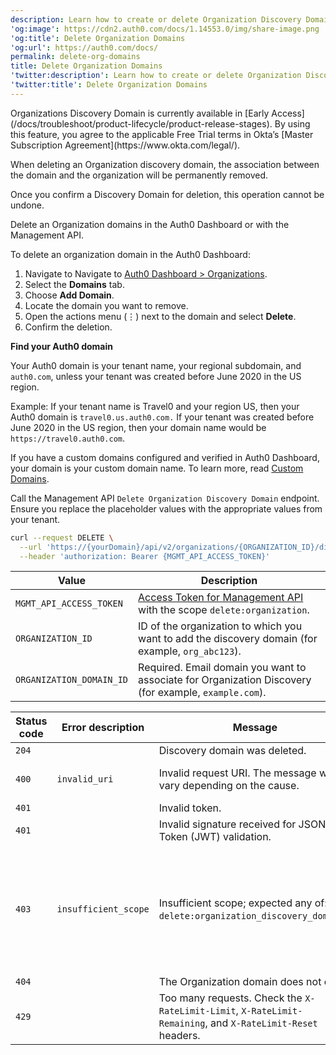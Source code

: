 ```yaml
---
description: Learn how to create or delete Organization Discovery Domains using the Auth0 Dashboard and Management API.
'og:image': https://cdn2.auth0.com/docs/1.14553.0/img/share-image.png
'og:title': Delete Organization Domains
'og:url': https://auth0.com/docs/
permalink: delete-org-domains
title: Delete Organization Domains
'twitter:description': Learn how to create or delete Organization Discovery Domains using the Auth0 Dashboard and Management API.
'twitter:title': Delete Organization Domains
---
```


<Warning>
Organizations Discovery Domain is currently available in [Early Access](/docs/troubleshoot/product-lifecycle/product-release-stages). By using this feature, you agree to the applicable Free Trial terms in Okta’s [Master Subscription Agreement](https://www.okta.com/legal/).
</Warning>

When deleting an Organization discovery domain, the association between the domain and the organization will be permanently removed.

<Warning>
Once you confirm a Discovery Domain for deletion, this operation cannot be undone.
</Warning>

Delete an Organization domains in the Auth0 Dashboard or with the Management API.

<Tabs>
  <Tab title="Auth0 Dashboard">
To delete an organization domain in the Auth0 Dashboard:

1. Navigate to Navigate to [Auth0 Dashboard > Organizations](https://manage.auth0.com/#/organizations).
2. Select the **Domains** tab.
3. Choose **Add Domain**.
4. Locate the domain you want to remove.
5. Open the actions menu (⋮) next to the domain and select **Delete**.
6. Confirm the deletion.

</Tab>

<Tab title="Management API">
<Callout icon="file-lines" color="#0EA5E9" iconType="regular">

<b>Find your Auth0 domain</b>

Your Auth0 domain is your tenant name, your regional subdomain, and `auth0.com`, unless your tenant was created before June 2020 in the US region.

Example: If your tenant name is Travel0 and your region US, then your Auth0 domain is `travel0.us.auth0.com.` If your tenant was created before June 2020 in the US region, then your domain name would be `https://travel0.auth0.com`.

If you have a custom domains configured and verified in Auth0 Dashboard, your domain is your custom domain name. To learn more, read [Custom Domains](/docs/customize/custom-domains).

</Callout>

Call the Management API `Delete Organization Discovery Domain` endpoint. Ensure you replace the placeholder values with the appropriate values from your tenant.

```bash
curl --request DELETE \
  --url 'https://{yourDomain}/api/v2/organizations/{ORGANIZATION_ID}/discovery-domains/{ORGANIZATION_DOMAIN_ID}' \
  --header 'authorization: Bearer {MGMT_API_ACCESS_TOKEN}'
```

| <b>Value</b> | <b>Description</b> |
| ----- | ----------- |
| `MGMT_API_ACCESS_TOKEN` | [Access Token for Management API](/docs/tokens/management-api-access-tokens) with the scope `delete:organization`. |
| `ORGANIZATION_ID` | ID of the organization to which you want to add the discovery domain (for example, `org_abc123`). |
| `ORGANIZATION_DOMAIN_ID` | Required. Email domain you want to associate for Organization Discovery  (for example, `example.com`).|

| <b> Status code </b>| <b> Error description </b>| <b>Message</b> |<b>Cause</b>|
| ------- | ------- | ------- | ------- |
| `204` |  | Discovery domain was deleted. ||
| `400` | `invalid_uri` | Invalid request URI. The message will vary depending on the cause. | The path is not valid. |
| `401` | | Invalid token. ||
| `401` | | Invalid signature received for JSON Web Token (JWT) validation. ||
| `403` | `insufficient_scope` | Insufficient scope; expected any of: `delete:organization_discovery_domains`. | Tried to read/write a field that is not allowed with provided bearer token scopes. |
| `404` | | The Organization domain does not exist. | |
| `429` |  | Too many requests. Check the `X-RateLimit-Limit`, `X-RateLimit-Remaining`, and `X-RateLimit-Reset` headers. ||

</Tab>
</Tabs>
